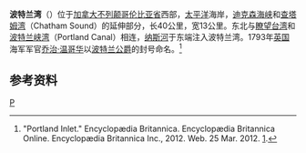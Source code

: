 {{coord|54|44|N|130|24|W|type:landmark|display=title}}
'''波特兰湾'''（{{lang-en|Portland Inlet}}）位于[[加拿大|加拿大]][[不列颠哥伦比亚省|不列颠哥伦比亚省]]西部，[[太平洋|太平洋]]海岸，[[迪克森海峡|迪克森海峡]]和[[查塔姆湾|查塔姆湾]]（Chatham Sound）的延伸部分，长40公里，宽13公里。东北与[[瞭望台湾|瞭望台湾]]和[[波特兰峡湾|波特兰峡湾]]（Portland Canal）相连，[[纳斯河|纳斯河]]于东端注入波特兰湾。1793年[[英国|英国]]海军军官[[乔治·温哥华|乔治·温哥华]]以[[波特兰公爵|波特兰公爵]]的封号命名。<ref>"Portland Inlet." Encyclopædia Britannica. Encyclopædia Britannica Online. Encyclopædia Britannica Inc., 2012. Web. 25 Mar. 2012. [http://www.britannica.com/EBchecked/topic/471213/Portland-Inlet]. </ref>
==参考资料==
{{reflist}}
[[Category:加拿大海湾|P]]